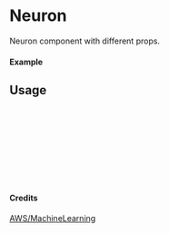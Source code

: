 
<Meta of={Neuron} title="AWS/MachineLearning/Neuron" />

# Neuron

Neuron component with different props.

#### Example

<Canvas of={Neuron.Primary} />

## Usage

```ts
import { Neuron } from "yadl-ui";

const Example = () => {
  return (
      <Neuron />
  );
};

export default Example;
```

#### Credits
[AWS/MachineLearning](https://aws-icons.com/)
